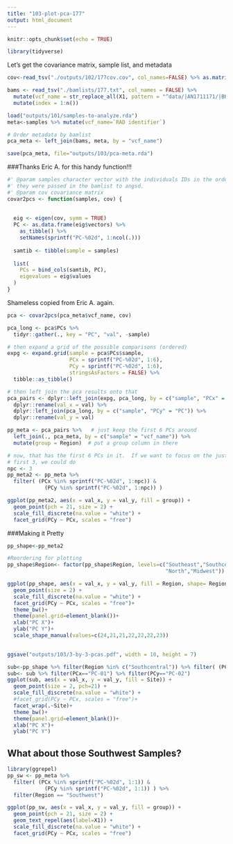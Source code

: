 ```yaml
---
title: "103-plot-pca-177"
output: html_document
---
```


```r
knitr::opts_chunk$set(echo = TRUE)
```

```r
library(tidyverse)
```

Let's get the covariance matrix, sample list, and metadata
```r
cov<-read_tsv("./outputs/102/177cov.cov", col_names=FALSE) %>% as.matrix()

bams <- read_tsv("./bamlists/177.txt", col_names = FALSE) %>%
  mutate(vcf_name = str_replace_all(X1, pattern = "^data/|AN1711171/|BK1703222/|_sorted.*$", "")) %>%
  mutate(index = 1:n())

load("outputs/101/samples-to-analyze.rda")
meta<-samples %>% mutate(vcf_name=`RAD identifier`)

# Order metadata by bamlist
pca_meta <- left_join(bams, meta, by = "vcf_name")

save(pca_meta, file="outputs/103/pca-meta.rda")
```

###Thanks Eric A. for this handy function!!!
```r
#' @param samples character vector with the individuals IDs in the order in which
#' they were passed in the bamlist to angsd.
#' @param cov covariance matrix
covar2pcs <- function(samples, cov) {
  
  
  eig <- eigen(cov, symm = TRUE)
  PC <- as.data.frame(eig$vectors) %>%
    as_tibble() %>%
    setNames(sprintf("PC-%02d", 1:ncol(.)))
  
  samtib <- tibble(sample = samples)
  
  list(
    PCs = bind_cols(samtib, PC),
    eigevalues = eig$values
  )
}
```

Shameless copied from Eric A. again.
```r
pca <- covar2pcs(pca_meta$vcf_name, cov)

pca_long <- pca$PCs %>%
  tidyr::gather(., key = "PC", "val", -sample)

# then expand a grid of the possible comparisons (ordered)
expg <- expand.grid(sample = pca$PCs$sample,
                    PCx = sprintf("PC-%02d", 1:6),
                    PCy = sprintf("PC-%02d", 1:6),
                    stringsAsFactors = FALSE) %>%
  tibble::as_tibble()

# then left join the pca results onto that
pca_pairs <- dplyr::left_join(expg, pca_long, by = c("sample", "PCx" = "PC")) %>%
  dplyr::rename(val_x = val) %>%
  dplyr::left_join(pca_long, by = c("sample", "PCy" = "PC")) %>%
  dplyr::rename(val_y = val)

pp_meta <- pca_pairs %>%   # just keep the first 6 PCs around
  left_join(., pca_meta, by = c("sample" = "vcf_name")) %>%
  mutate(group = Region)  # put a group column in there

# now, that has the first 6 PCs in it.  If we want to focus on the just the
# first 3, we could do 
npc <- 3
pp_meta2 <- pp_meta %>%
  filter( (PCx %in% sprintf("PC-%02d", 1:npc)) & 
            (PCy %in% sprintf("PC-%02d", 1:npc)) )

ggplot(pp_meta2, aes(x = val_x, y = val_y, fill = group)) +
  geom_point(pch = 21, size = 2) +
  scale_fill_discrete(na.value = "white") + 
  facet_grid(PCy ~ PCx, scales = "free")


```
###Making it Pretty
```r
pp_shape<-pp_meta2

#Reordering for plotting
pp_shape$Region<- factor(pp_shape$Region, levels=c("Southeast","Southcentral", "Southwest", "Interior", "Northwest",
                                                   "North","Midwest"))        

ggplot(pp_shape, aes(x = val_x, y = val_y, fill = Region, shape= Region)) +
  geom_point(size = 2) +
  scale_fill_discrete(na.value = "white") + 
  facet_grid(PCy ~ PCx, scales = "free")+
  theme_bw()+
  theme(panel.grid=element_blank())+
  xlab("PC X")+
  ylab("PC Y")+
  scale_shape_manual(values=c(24,21,21,22,22,22,23))
  

ggsave("outputs/103/3-by-3-pcas.pdf", width = 10, height = 7)


```

```r
sub<-pp_shape %>% filter(Region %in% c("Southcentral")) %>% filter( (PCx %in% sprintf("PC-%02d", 1:2)) & (PCy %in% sprintf("PC-%02d", 1:2)) )
sub<- sub %>% filter(PCx=="PC-01") %>% filter(PCy=="PC-02")
ggplot(sub, aes(x = val_x, y = val_y, fill = Site)) +
  geom_point(size = 2, pch=21) +
  scale_fill_discrete(na.value = "white") + 
  #facet_grid(PCy ~ PCx, scales = "free")+
  facet_wrap(.~Site)+
  theme_bw()+
  theme(panel.grid=element_blank())+
  xlab("PC X")+
  ylab("PC Y")

```
## What about those Southwest Samples?
```r
library(ggrepel)
pp_sw <- pp_meta %>%
  filter( (PCx %in% sprintf("PC-%02d", 1:1)) & 
            (PCy %in% sprintf("PC-%02d", 1:1)) ) %>%
  filter(Region == "Southwest")

ggplot(pp_sw, aes(x = val_x, y = val_y, fill = group)) +
  geom_point(pch = 21, size = 2) +
  geom_text_repel(aes(label=X1)) +
  scale_fill_discrete(na.value = "white") + 
  facet_grid(PCy ~ PCx, scales = "free")



```